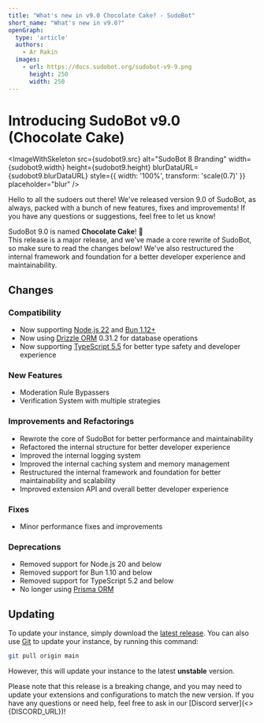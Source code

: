 ```yaml
---
title: "What's new in v9.0 Chocolate Cake? - SudoBot"
short_name: "What's new in v9.0?"
openGraph:
  type: 'article'
  authors:
    - Ar Rakin
  images: 
    - url: https://docs.sudobot.org/sudobot-v9-9.png
      height: 250
      width: 250
---
```



# Introducing SudoBot v9.0 (Chocolate Cake)

<ImageWithSkeleton 
    src={sudobot9.src} 
    alt="SudoBot 8 Branding" 
    width={sudobot9.width} 
    height={sudobot9.height} 
    blurDataURL={sudobot9.blurDataURL}
    style={{ width: '100%', transform: 'scale(0.7)' }}
    placeholder="blur"
/>

Hello to all the sudoers out there! We've released version 9.0 of SudoBot, as always, packed with a bunch of new features, fixes and improvements! If you have any questions or suggestions, feel free to let us know!<br />

SudoBot 9.0 is named **Chocolate Cake**! 🍰  
This release is a major release, and we've made a core rewrite of SudoBot, so make sure to read the changes below! We've also restructured the internal framework and foundation for a better developer experience and maintainability.

## Changes

### Compatibility

* Now supporting [Node.js 22](https://nodejs.org) and [Bun 1.12+](https://bun.sh)
* Now using [Drizzle ORM](https://orm.drizzle.team) 0.31.2 for database operations
* Now supporting [TypeScript 5.5](https://devblogs.microsoft.com/typescript/announcing-typescript-5-5/) for better type safety and developer experience

### New Features
* Moderation Rule Bypassers
* Verification System with multiple strategies

### Improvements and Refactorings

* Rewrote the core of SudoBot for better performance and maintainability
* Refactored the internal structure for better developer experience
* Improved the internal logging system
* Improved the internal caching system and memory management
* Restructured the internal framework and foundation for better maintainability and scalability
* Improved extension API and overall better developer experience

### Fixes

* Minor performance fixes and improvements

### Deprecations

* Removed support for Node.js 20 and below
* Removed support for Bun 1.10 and below
* Removed support for TypeScript 5.2 and below
* No longer using [Prisma ORM](https://prisma.io)

## Updating

To update your instance, simply download the [latest release](https://github.com/onesoft-sudo/sudobot/releases/latest).
You can also use [Git](https://git-scm.com) to update your instance, by running this command:

```bash
git pull origin main
```
However, this will update your instance to the latest **unstable** version.

<Callout type="warning">
   Please note that this release is a breaking change, and you may need to update your extensions and configurations to match the new version. If you have any questions or need help, feel free to ask in our [Discord server](<>{DISCORD_URL}</>)!
</Callout>